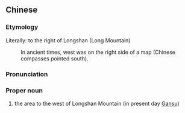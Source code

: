 {{also|陇右}}
==Chinese==
{{zh-forms|s=陇右}}

===Etymology===
Literally: to the right of Longshan (Long Mountain)
: In ancient times, west was on the right side of a map (Chinese compasses pointed south).

===Pronunciation===
{{zh-pron
|m=Lǒngyòu
|cat=pn
}}

===Proper noun===
{{zh-proper noun}}

# {{lb|zh|archaic}} the area to the west of Longshan Mountain (in present day [[w:Gansu|Gansu]])